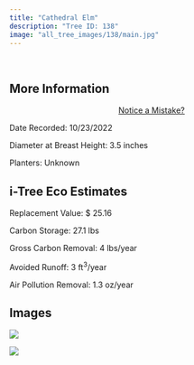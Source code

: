 ```yaml
---
title: "Cathedral Elm"
description: "Tree ID: 138"
image: "all_tree_images/138/main.jpg"
---
```


<br>

## **More Information**
::: column-margin
<center><a class="button" href="https://forms.gle/W6f5nwYxrM33hF4f7">Notice a Mistake?</a></center>
:::


Date Recorded:  10/23/2022

Diameter at Breast Height:  3.5  inches

Planters:  Unknown

## **i-Tree Eco Estimates**


 Replacement Value: $ 25.16

 Carbon Storage:  27.1  lbs

 Gross Carbon Removal:  4  lbs/year

 Avoided Runoff:  3  ft<sup>3</sup>/year

 Air Pollution Removal:  1.3  oz/year

## **Images**


 ![](all_tree_images/138/IMG_6880.jpg)

 ![](all_tree_images/138/main.jpg)
